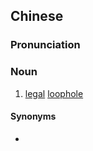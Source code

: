 {{also|法律缝}}
==Chinese==
{{zh-forms|s=法律缝|type=21}}

===Pronunciation===
{{zh-pron
|mn=hoat-lu̍t-phāng
|cat=n
}}

===Noun===
{{zh-noun}}

# {{lb|zh|Min Nan}} [[legal]] [[loophole]]

====Synonyms====
* {{zh-l|法律漏洞}}
